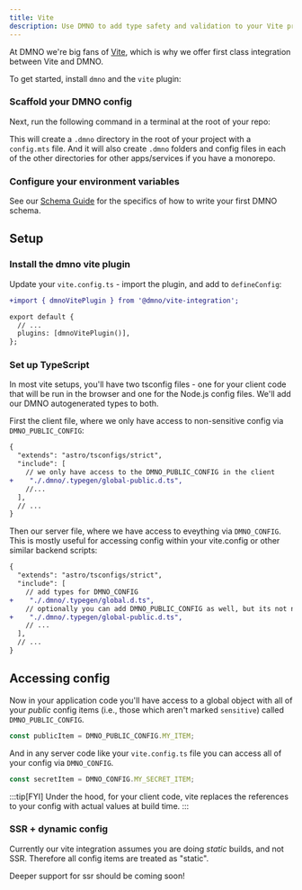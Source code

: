 ```yaml
---
title: Vite
description: Use DMNO to add type safety and validation to your Vite project's configuration. 
---
```



At DMNO we're big fans of [Vite](https://vitejs.dev/), which is why we offer first class integration between Vite and DMNO. 

To get started, install `dmno` and the `vite` plugin: 

<TabbedCode packageName="@dmno/vite-integration dmno" />

### Scaffold your DMNO config

Next, run the following command in a terminal at the root of your repo:

<TabbedCode command="dmno init" />

This will create a `.dmno` directory in the root of your project with a `config.mts` file. And it will also create `.dmno` folders and config files in each of the other directories for other apps/services if you have a monorepo.

### Configure your environment variables    

See our [Schema Guide](/docs/guides/schema) for the specifics of how to write your first DMNO schema. 


## Setup

### Install the dmno vite plugin

Update your `vite.config.ts` - import the plugin, and add to `defineConfig`:

```diff lang="ts" title="vite.config.ts" ins="dmnoVitePlugin()"
+import { dmnoVitePlugin } from '@dmno/vite-integration';

export default {
  // ...
  plugins: [dmnoVitePlugin()],
};

```

### Set up TypeScript
In most vite setups, you'll have two tsconfig files - one for your client code that will be run in the browser and one for the Node.js config files. We'll add our DMNO autogenerated types to both.

First the client file, where we only have access to non-sensitive config via `DMNO_PUBLIC_CONFIG`:
```diff lang="json" title="tsconfig.json"
{
  "extends": "astro/tsconfigs/strict",
  "include": [
    // we only have access to the DMNO_PUBLIC_CONFIG in the client
+    "./.dmno/.typegen/global-public.d.ts",
    //...
  ],
  // ...
}
```

Then our server file, where we have access to eveything via `DMNO_CONFIG`. This is mostly useful for accessing config within your vite.config or other similar backend scripts:
```diff lang="json" title="tsconfig.node.json"
{
  "extends": "astro/tsconfigs/strict",
  "include": [
    // add types for DMNO_CONFIG
+    "./.dmno/.typegen/global.d.ts",
    // optionally you can add DMNO_PUBLIC_CONFIG as well, but its not necessary
+    "./.dmno/.typegen/global-public.d.ts",
    // ...
  ],
  // ...
}
```


## Accessing config

Now in your application code you'll have access to a global object with all of your _public_ config items (i.e., those which aren't marked `sensitive`) called `DMNO_PUBLIC_CONFIG`. 

```js
const publicItem = DMNO_PUBLIC_CONFIG.MY_ITEM;
```

And in any server code like your `vite.config.ts` file you can access all of your config via `DMNO_CONFIG`.

```js
const secretItem = DMNO_CONFIG.MY_SECRET_ITEM;
```


:::tip[FYI]
Under the hood, for your client code, vite replaces the references to your config with actual values at build time.
:::

### SSR + dynamic config

Currently our vite integration assumes you are doing _static_ builds, and not SSR. Therefore all config items are treated as "static".

Deeper support for ssr should be coming soon!

